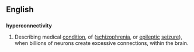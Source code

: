 ==English==
==={{en-adj}}===
'''hyperconnectivity'''

#{{pathology}} Describing medical [[condition]], of ([[schizophrenia]], or [[epileptic]] [[seizure]]), when billions of neurons create excessive connections, within the brain.